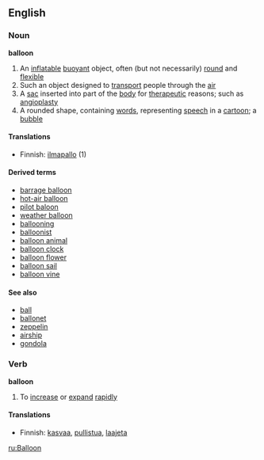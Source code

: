 ==English==

===Noun===
'''balloon'''

# An [[inflatable]] [[buoyant]] object, often (but not necessarily) [[round]] and [[flexible]]
# Such an object designed to [[transport]] people through the [[air]]
# A [[sac]] inserted into part of the [[body]] for [[therapeutic]] reasons; such as [[angioplasty]]
# A rounded shape, containing [[word]]s, representing [[speech]] in a [[cartoon]]; a [[bubble]]

====Translations====
*Finnish: [[ilmapallo]] (1)

====Derived terms====
*[[barrage balloon]]
*[[hot-air balloon]]
*[[pilot baloon]]
*[[weather balloon]]
*[[ballooning]]
*[[balloonist]]
*[[balloon animal]]
*[[balloon clock]]
*[[balloon flower]]
*[[balloon sail]]
*[[balloon vine]]

====See also====
*[[ball]]
*[[ballonet]]
*[[zeppelin]]
*[[airship]]
*[[gondola]]

===Verb===
'''balloon'''

# To [[increase]] or [[expand]] [[rapid]]ly

====Translations====
*Finnish: [[kasvaa]], [[pullistua]], [[laajeta]]

[[ru:Balloon]]